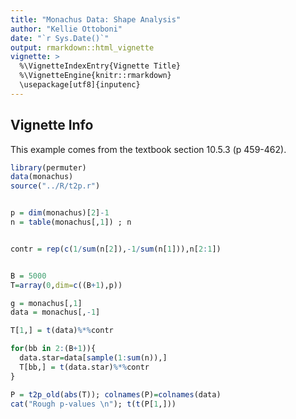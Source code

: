 ```yaml
---
title: "Monachus Data: Shape Analysis"
author: "Kellie Ottoboni"
date: "`r Sys.Date()`"
output: rmarkdown::html_vignette
vignette: >
  %\VignetteIndexEntry{Vignette Title}
  %\VignetteEngine{knitr::rmarkdown}
  \usepackage[utf8]{inputenc}
---
```



## Vignette Info

This example comes from the textbook section 10.5.3 (p 459-462).

```r
library(permuter)
data(monachus)
source("../R/t2p.r")


p = dim(monachus)[2]-1
n = table(monachus[,1]) ; n


contr = rep(c(1/sum(n[2]),-1/sum(n[1])),n[2:1])


B = 5000
T=array(0,dim=c((B+1),p))

g = monachus[,1]
data = monachus[,-1]

T[1,] = t(data)%*%contr

for(bb in 2:(B+1)){
  data.star=data[sample(1:sum(n)),]
  T[bb,] = t(data.star)%*%contr
}

P = t2p_old(abs(T)); colnames(P)=colnames(data)
cat("Rough p-values \n"); t(t(P[1,]))
```